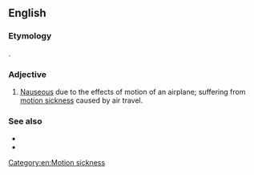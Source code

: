 ==English==

===Etymology===
{{compound|en|air|sick}}.

===Adjective===
{{en-adj}}

# [[nauseous|Nauseous]] due to the effects of motion of an airplane; suffering from [[motion sickness]] caused by air travel.

===See also===
* {{l|en|airsickness}}
* {{l|en|airsickness bag}}

[[Category:en:Motion sickness]]